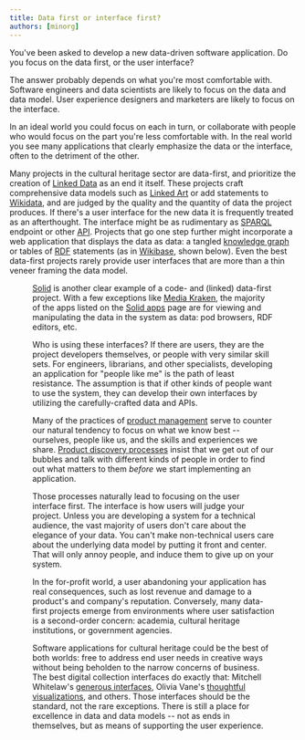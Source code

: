```yaml
---
title: Data first or interface first?
authors: [minorg]
---
```














You've been asked to develop a new data-driven software application. Do you focus on the data first, or the user interface?

<!--truncate-->

The answer probably depends on what you're most comfortable with. Software engineers and data scientists are likely to focus on the data and data model. User experience designers and marketers are likely to focus on the interface.

In an ideal world you could focus on each in turn, or collaborate with people who would focus on the part you're less comfortable with. In the real world you see many applications that clearly emphasize the data or the interface, often to the detriment of the other.

Many projects in the cultural heritage sector are data-first, and prioritize the creation of [Linked Data](https://en.wikipedia.org/wiki/Linked_data) as an end it itself. These projects craft comprehensive data models such as [Linked Art](https://linked.art/) or add statements to [Wikidata](https://en.wikipedia.org/wiki/Wikidata), and are judged by the quality and the quantity of data the project produces. If there's a user interface for the new data it is frequently treated as an afterthought. The interface might be as rudimentary as [SPARQL](https://en.wikipedia.org/wiki/SPARQL) endpoint or other [API](https://en.wikipedia.org/wiki/API). Projects that go one step further might incorporate a web application that displays the data as data: a tangled [knowledge graph](https://en.wikipedia.org/wiki/Knowledge_graph) or tables of [RDF](https://en.wikipedia.org/wiki/Resource_Description_Framework) statements (as in [Wikibase](https://en.wikipedia.org/wiki/Wikibase), shown below). Even the best data-first projects rarely provide user interfaces that are more than a thin veneer framing the data model.

<Figure caption="Wikibase/Wikidata display"  src={require("./wikidata.png").default} />

[Solid](https://solidproject.org/) is another clear example of a code- and (linked) data-first project. With a few exceptions like [Media Kraken](https://noeldemartin.github.io/media-kraken/), the majority of the apps listed on the [Solid apps](https://solidproject.org/apps) page are for viewing and manipulating the data in the system as data: pod browsers, RDF editors, etc.

Who is using these interfaces? If there are users, they are the project developers themselves, or people with very similar skill sets. For engineers, librarians, and other specialists, developing an application for "people like me" is the path of least resistance. The assumption is that if other kinds of people want to use the system, they can develop their own interfaces by utilizing the carefully-crafted data and APIs.

Many of the practices of [product management](https://en.wikipedia.org/wiki/Product_management) serve to counter our natural tendency to focus on what we know best -- ourselves, people like us, and the skills and experiences we share. [Product discovery processes](https://en.wikipedia.org/wiki/Product_development) insist that we get out of our bubbles and talk with different kinds of people in order to find out what matters to them *before* we start implementing an application.

Those processes naturally lead to focusing on the user interface first. The interface is how users will judge your project. Unless you are developing a system for a technical audience, the vast majority of users don't care about the elegance of your data. You can't make non-technical users care about the underlying data model by putting it front and center. That will only annoy people, and induce them to give up on your system.

In the for-profit world, a user abandoning your application has real consequences, such as lost revenue and damage to a product's and company's reputation. Conversely, many data-first projects emerge from environments where user satisfaction is a second-order concern: academia, cultural heritage institutions, or government agencies.

Software applications for cultural heritage could be the best of both worlds: free to address end user needs in creative ways without being beholden to the narrow concerns of business. The best digital collection interfaces do exactly that: Mitchell Whitelaw's [generous interfaces](https://mtchl.net/generous-interfaces-for-digital-cultural-collections/), Olivia Vane's [thoughtful visualizations](https://www.oliviavane.co.uk/projects), and others. Those interfaces should be the standard, not the rare exceptions. There is still a place for excellence in data and data models -- not as ends in themselves, but as means of supporting the user experience.